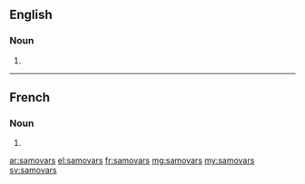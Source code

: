 ==English==

===Noun===
{{head|en}}

# {{plural of|samovar}}

----

==French==

===Noun===
{{head|fr|g=m-p}}

# {{plural of|samovar|lang=fr}}

[[ar:samovars]]
[[el:samovars]]
[[fr:samovars]]
[[mg:samovars]]
[[my:samovars]]
[[sv:samovars]]